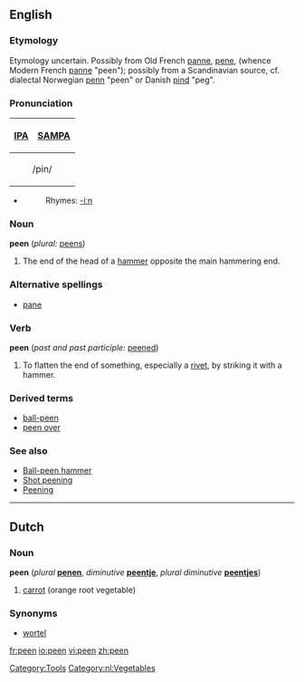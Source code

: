 ==English==
===Etymology===
Etymology uncertain.  Possibly from Old French [[panne]], [[pene]], (whence Modern French [[panne]] "peen"); possibly from a Scandinavian source, cf. dialectal Norwegian [[penn]] "peen" or Danish [[pind]] "peg".

===Pronunciation===
{| border=1 cellpadding=5
! [[w:IPA|IPA]] !! [[w:SAMPA|SAMPA]]
|-
|colspan=2 align=center| /pin/ 
|}
*{{audio|en-us-peen.ogg|Audio (US)}}
*:Rhymes: [[Rhymes:English:-iːn|-iːn]]


===Noun===
'''peen''' (''plural:'' [[peens]])
#The end of the head of a [[hammer]] opposite the main hammering end.

===Alternative spellings===
*[[pane]]

===Verb===
'''peen''' (''past and past participle:'' [[peened]])
#To flatten the end of something, especially a [[rivet]], by striking it with a hammer.

===Derived terms===
*[[ball-peen]]
*[[peen over]]

===See also===
*[[W:Ball-peen hammer|Ball-peen hammer]]
*[[W:Shot peening|Shot peening]]
*[[W:Peening|Peening]]

[[Category:Tools]]

----

==Dutch==
===Noun===
'''peen''' (''plural'' '''[[penen]]''', ''diminutive'' '''[[peentje]]''', ''plural diminutive'' '''[[peentjes]]''') 

# [[carrot]] (orange root vegetable)

===Synonyms===
*[[wortel]]

[[Category:nl:Vegetables]]

[[fr:peen]]
[[io:peen]]
[[vi:peen]]
[[zh:peen]]